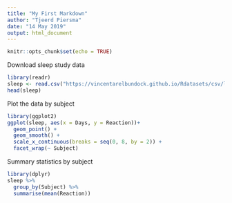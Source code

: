 ```yaml
---
title: "My First Markdown"
author: "Tjeerd Piersma"
date: "14 May 2019"
output: html_document
---
```


```r
knitr::opts_chunk$set(echo = TRUE)
```

Download sleep study data

```r
library(readr)
sleep <- read.csv("https://vincentarelbundock.github.io/Rdatasets/csv/lme4/sleepstudy.csv")
head(sleep)
```

Plot the data by subject
```r
library(ggplot2)
ggplot(sleep, aes(x = Days, y = Reaction))+
  geom_point() +
  geom_smooth() +
  scale_x_continuous(breaks = seq(0, 8, by = 2)) +
  facet_wrap(~ Subject)
```

Summary statistics by subject

``` r
library(dplyr)
sleep %>%
  group_by(Subject) %>%
  summarise(mean(Reaction))
```


